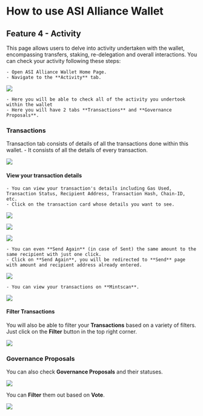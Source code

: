 # How to use ASI Alliance Wallet

## Feature 4 - Activity

This page allows users to delve into activity undertaken with the wallet, encompassing transfers, staking, re-delegation and overall interactions. You can check your activity following these steps:

    - Open ASI Alliance Wallet Home Page.
    - Navigate to the **Activity** tab.

![](src/images/guides/wallet/activity-web-wallet_00.png)

    - Here you will be able to check all of the activity you undertook within the wallet
    - Here you will have 2 tabs **Transactions** and **Governance Proposals**.

### Transactions

Transaction tab consists of details of all the transactions done within this wallet.
    - It consists of all the details of every transaction.

![](src/images/guides/wallet/activity-web-wallet_01.png)

#### View your transaction details

    - You can view your transaction's details including Gas Used, Transaction Status, Recipient Address, Transaction Hash, Chain-ID, etc.
    - Click on the transaction card whose details you want to see.

![](src/images/guides/wallet/activity-web-wallet_07.png)

![](src/images/guides/wallet/activity-web-wallet_05.png)

![](src/images/guides/wallet/activity-web-wallet_06.png)

    - You can even **Send Again** (in case of Sent) the same amount to the same recipient with just one click.
    - Click on **Send Again**, you will be redirected to **Send** page with amount and recipient address already entered.

![](src/images/guides/wallet/activity-web-wallet_08.png)

    - You can view your transactions on **Mintscan**.

![](src/images/guides/wallet/activity-web-wallet_09.png)

#### Filter Transactions

You will also be able to filter your **Transactions** based on a variety of filters. Just click on the **Filter** button in the top right corner.

![](src/images/guides/wallet/activity-web-wallet_03.png)

### Governance Proposals

You can also check **Governance Proposals** and their statuses.

![](src/images/guides/wallet/activity-web-wallet_02.png)

You can **Filter** them out based on **Vote**.

![](src/images/guides/wallet/activity-web-wallet_04.png)
